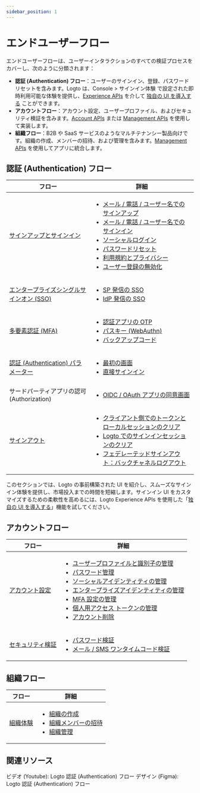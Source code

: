 ```yaml
---
sidebar_position: 1
---
```


# エンドユーザーフロー

エンドユーザーフローは、ユーザーインタラクションのすべての検証プロセスをカバーし、次のように分類されます：

- **認証 (Authentication) フロー**：ユーザーのサインイン、登録、パスワードリセットを含みます。Logto は、<CloudLink to="/sign-in-experience">Console > サインイン体験</CloudLink> で設定された即時利用可能な体験を提供し、[Experience APIs](https://openapi.logto.io/group/endpoint-experience) を介して [独自の UI を導入する](/customization/bring-your-ui) ことができます。
- **アカウントフロー**：アカウント設定、ユーザープロファイル、およびセキュリティ検証を含みます。[Account APIs](https://openapi.logto.io/group/endpoint-account-center) または [Management APIs](https://openapi.logto.io/operation/operation-getuser) を使用して実装します。
- **組織フロー**：B2B や SaaS サービスのようなマルチテナンシー製品向けです。組織の作成、メンバーの招待、および管理を含みます。[Management APIs](https://openapi.logto.io/operation/operation-listorganizations) を使用してアプリに統合します。

## 認証 (Authentication) フロー

| フロー                                                                          | 詳細                                                                                                                                                                                                                                                                                                                                                                                                                                                                                                                                                                |
| ------------------------------------------------------------------------------- | ------------------------------------------------------------------------------------------------------------------------------------------------------------------------------------------------------------------------------------------------------------------------------------------------------------------------------------------------------------------------------------------------------------------------------------------------------------------------------------------------------------------------------------------------------------------- |
| [サインアップとサインイン](/end-user-flows/sign-up-and-sign-in)                 | <ul><li>[メール / 電話 / ユーザー名でのサインアップ](/end-user-flows/sign-up-and-sign-in/sign-up)</li><li>[メール / 電話 / ユーザー名でのサインイン](/end-user-flows/sign-up-and-sign-in/sign-in)</li><li>[ソーシャルログイン](/end-user-flows/sign-up-and-sign-in/social-sign-in)</li><li>[パスワードリセット](/end-user-flows/sign-up-and-sign-in/reset-password)</li><li>[利用規約とプライバシー](/end-user-flows/sign-up-and-sign-in/terms-and-privacy)</li><li>[ユーザー登録の無効化](/end-user-flows/sign-up-and-sign-in/disable-user-registration)</li></ul> |
| [エンタープライズシングルサインオン (SSO)](/end-user-flows/enterprise-sso)      | <ul><li>[SP 発信の SSO](/end-user-flows/enterprise-sso/sp-initiated-sso)</li><li>[IdP 発信の SSO](/end-user-flows/enterprise-sso/idp-initiated-sso)</li></ul>                                                                                                                                                                                                                                                                                                                                                                                                       |
| [多要素認証 (MFA)](/end-user-flows/mfa)                                         | <ul><li>[認証アプリの OTP](/end-user-flows/mfa/authenticator-app-otp)</li><li>[パスキー (WebAuthn)](/end-user-flows/mfa/webauthn)</li><li>[バックアップコード](/end-user-flows/mfa/backup-codes)</li></ul>                                                                                                                                                                                                                                                                                                                                                          |
| [認証 (Authentication) パラメーター](/end-user-flows/authentication-parameters) | <ul><li>[最初の画面](/end-user-flows/authentication-parameters/first-screen)</li><li>[直接サインイン](/end-user-flows/authentication-parameters/direct-sign-in)</li></ul>                                                                                                                                                                                                                                                                                                                                                                                           |
| サードパーティアプリの認可 (Authorization)                                      | <ul><li>[OIDC / OAuth アプリの同意画面](/end-user-flows/consent-screen)</li></ul>                                                                                                                                                                                                                                                                                                                                                                                                                                                                                   |
| [サインアウト](/end-user-flows/sign-out)                                        | <ul><li>[クライアント側でのトークンとローカルセッションのクリア](/end-user-flows/sign-out/#clear-tokens-and-local-session-at-the-client-side)</li><li>[Logto でのサインインセッションのクリア](/end-user-flows/sign-out/#clear-sign-in-session-at-logto)</li><li>[フェデレーテッドサインアウト：バックチャネルログアウト](/end-user-flows/sign-out/#federated-sign-out-back-channel-logout)</li></ul>                                                                                                                                                               |

このセクションでは、Logto の事前構築された UI を紹介し、スムーズなサインイン体験を提供し、市場投入までの時間を短縮します。サインイン UI をカスタマイズするための柔軟性を高めるには、Logto Experience APIs を使用した「[独自の UI を導入する](/customization/bring-your-ui)」機能を試してください。

## アカウントフロー

| フロー                                                    | 詳細                                                                                                                                                                                                                                                                                                                                                                                                                                                                                                                                                                                                                                                                                                                                                                                                                                   |
| --------------------------------------------------------- | -------------------------------------------------------------------------------------------------------------------------------------------------------------------------------------------------------------------------------------------------------------------------------------------------------------------------------------------------------------------------------------------------------------------------------------------------------------------------------------------------------------------------------------------------------------------------------------------------------------------------------------------------------------------------------------------------------------------------------------------------------------------------------------------------------------------------------------- |
| [アカウント設定](/end-user-flows/account-settings)        | <ul><li>[ユーザープロファイルと識別子の管理](/end-user-flows/account-settings/by-management-api#user-profile-and-identifiers-management-apis)</li><li>[パスワード管理](/end-user-flows/account-settings/by-management-api#user-password-management)</li><li>[ソーシャルアイデンティティの管理](/end-user-flows/account-settings/by-management-api#user-social-identities-management)</li><li>[エンタープライズアイデンティティの管理](/end-user-flows/account-settings/by-management-api#user-enterprise-identities-management)</li><li>[MFA 設定の管理](/end-user-flows/account-settings/by-management-api#user-mfa-settings-management)</li><li>[個人用アクセス トークンの管理](/user-management/personal-access-token)</li><li>[アカウント削除](/end-user-flows/account-settings/by-management-api#user-account-deletion)</li></ul> |
| [セキュリティ検証](/end-user-flows/security-verification) | <ul><li>[パスワード検証](/end-user-flows/security-verification/by-management-api#password-verification)</li><li>[メール / SMS ワンタイムコード検証](/end-user-flows/security-verification/by-management-api#emailsms-one-time-code-verification)</li></ul>                                                                                                                                                                                                                                                                                                                                                                                                                                                                                                                                                                             |

## 組織フロー

| フロー                                              | 詳細                                                                                                                                                                                                                                                                              |
| --------------------------------------------------- | --------------------------------------------------------------------------------------------------------------------------------------------------------------------------------------------------------------------------------------------------------------------------------- |
| [組織体験](/end-user-flows/organization-experience) | <ul><li>[組織の作成](/end-user-flows/organization-experience/create-organization)</li><li>[組織メンバーの招待](/end-user-flows/organization-experience/invite-organization-members)</li><li>[組織管理](/end-user-flows/organization-experience/organization-management)</li></ul> |

## 関連リソース

<Url href="https://www.youtube.com/playlist?list=PLy2Il6wrD_fwhMhj-7lS5s94PVE2DAJYg">
  ビデオ (Youtube): Logto 認証 (Authentication) フロー
</Url>
<Url href="https://www.figma.com/community/file/1260495684847942413/logto-sign-in-experience">
  デザイン (Figma): Logto 認証 (Authentication) フロー
</Url>

